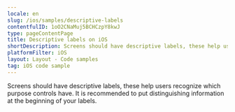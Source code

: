 ```yaml
---
locale: en
slug: /ios/samples/descriptive-labels
contentfulID: 1oO2CNaMuj5BCHCzpY8kwJ
type: pageContentPage
title: Descriptive labels on iOS
shortDescription: Screens should have descriptive labels, these help users recognize which purpose controls have.
platformFilter: iOS
layout: Layout - Code samples
tag: iOS code sample
---
```


Screens should have descriptive labels, these help users recognize which purpose controls have. It is recommended to put distinguishing information at the beginning of your labels.

<CodeSample id="screen-labels" locale="en" platform="ios"/>